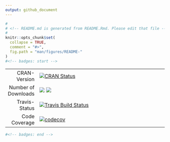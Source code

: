 ```yaml
---
output: github_document
---
```

```r
#
# <!-- README.md is generated from README.Rmd. Please edit that file -->
#
knitr::opts_chunk$set(
  collapse = TRUE,
  comment = "#>",
  fig.path = "man/figures/README-"
)
#<!-- badges: start -->
```
|                        |                                                                                                                                                                                                                                     |
|-----------------------:|:------------------------------------------------------------------------------------------------------------------------------------------------------------------------------------------------------------------------------------|
| CRAN-Version           | [![CRAN Status](https://www.r-pkg.org/badges/version/DirichletReg)](https://cran.r-project.org/package=DirichletReg)                                                                                                                |
| Number of Downloads    | [![](https://cranlogs.r-pkg.org/badges/last-week/DirichletReg)](https://cran.r-project.org/package=DirichletReg) [![](https://cranlogs.r-pkg.org/badges/grand-total/DirichletReg)](https://cran.r-project.org/package=DirichletReg) |
| Travis-Status          | [![Travis Build Status](https://travis-ci.org/maiermarco/DirichletReg.svg?branch=master)](https://travis-ci.org/maiermarco/DirichletReg)                                                                                            |
| Code Coverage          | [![codecov](https://codecov.io/gh/maiermarco/DirichletReg/branch/master/graph/badge.svg)](https://codecov.io/gh/maiermarco/DirichletReg)                                                                                            |
```r
#<!-- badges: end -->
```
